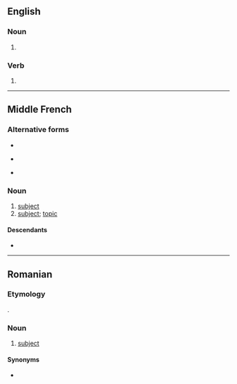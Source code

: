 {{also|subject}}

==English==

===Noun===
{{en-noun}}

# {{obsolete spelling of|en|subject}}

===Verb===
{{head|en|verb}}

# {{obsolete spelling of|en|subject}}

----

==Middle French==

===Alternative forms===
* {{l|frm|suiect}}
* {{l|frm|subject}} {{qualifier|modernized}}
* {{l|frm|suject}} {{qualifier|modernized}}

===Noun===
{{frm-noun|m}}

# [[subject]] {{gloss|citizen of a monarch}}
# [[subject]]; [[topic]]

====Descendants====
* {{desc|fr|sujet}}

----

==Romanian==

===Etymology===
{{bor+|ro|la|subiectum}}.

===Noun===
{{ro-noun|n|subiecte}}

# [[subject]]

====Synonyms====
* {{l|ro|temă}}